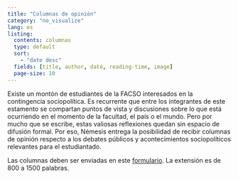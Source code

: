 ```yaml
---
title: "Columnas de opinión"
category: "no_visualize"
lang: es
listing:
  contents: columnas
  type: default
  sort: 
    - "date desc"
  fields: [title, author, date, reading-time, image]
  page-size: 10
---
```


Existe un montón de estudiantes de la FACSO interesados en la contingencia sociopolítica. Es recurrente que entre los integrantes de este estamento se compartan puntos de vista y discusiones sobre lo que está ocurriendo en el momento de la facultad, el país o el mundo. Pero por mucho que se escribe, estas valiosas reflexiones quedan sin espacio de difusión formal. Por eso, Némesis entrega la posibilidad de recibir columnas de opinión respecto a los debates públicos y acontecimientos sociopolíticos relevantes para el estudiantado.

Las columnas deben ser enviadas en este [formulario](https://docs.google.com/forms/d/e/1FAIpQLSdg4NTkgWBJO0Ah9Q3VMkudxJxrMIab5dEH-MCXGSH8m9lZCg/viewform?usp=sf_link). La extensión es de 800 a 1500 palabras.
